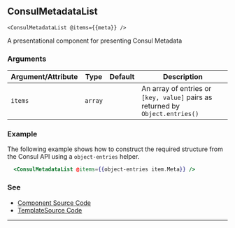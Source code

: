 ## ConsulMetadataList

`<ConsulMetadataList @items={{meta}} />`

A presentational component for presenting Consul Metadata

### Arguments

| Argument/Attribute | Type | Default | Description |
| --- | --- | --- | --- |
| `items` | `array` |  | An array of entries or `[key, value]` pairs as returned by `Object.entries()` |

### Example

The following example shows how to construct the required structure from the
Consul API using a `object-entries` helper.

```handlebars
  <ConsulMetadataList @items={{object-entries item.Meta}} />
```

### See

- [Component Source Code](./index.js)
- [TemplateSource Code](./index.hbs)

---
